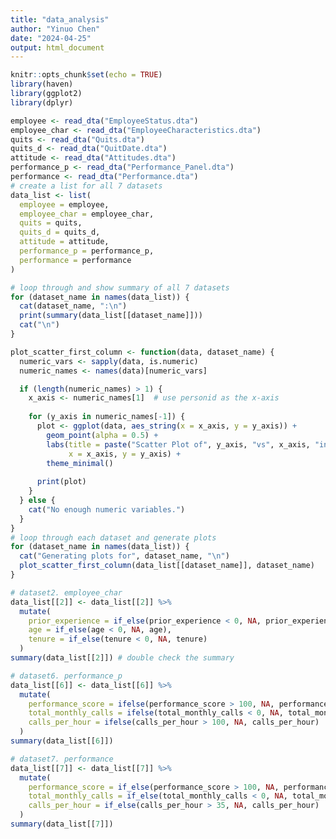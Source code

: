 ```yaml
---
title: "data_analysis"
author: "Yinuo Chen"
date: "2024-04-25"
output: html_document
---
```


```r
knitr::opts_chunk$set(echo = TRUE)
library(haven)
library(ggplot2)
library(dplyr)
```

```r
employee <- read_dta("EmployeeStatus.dta")
employee_char <- read_dta("EmployeeCharacteristics.dta")
quits <- read_dta("Quits.dta")
quits_d <- read_dta("QuitDate.dta")
attitude <- read_dta("Attitudes.dta")
performance_p <- read_dta("Performance_Panel.dta")
performance <- read_dta("Performance.dta")
# create a list for all 7 datasets
data_list <- list(
  employee = employee,
  employee_char = employee_char,
  quits = quits,
  quits_d = quits_d,
  attitude = attitude,
  performance_p = performance_p,
  performance = performance
)
```

```r
# loop through and show summary of all 7 datasets
for (dataset_name in names(data_list)) {
  cat(dataset_name, ":\n")
  print(summary(data_list[[dataset_name]]))
  cat("\n")
}
```

```r
plot_scatter_first_column <- function(data, dataset_name) {
  numeric_vars <- sapply(data, is.numeric)
  numeric_names <- names(data)[numeric_vars]

  if (length(numeric_names) > 1) {
    x_axis <- numeric_names[1]  # use personid as the x-axis
    
    for (y_axis in numeric_names[-1]) {
      plot <- ggplot(data, aes_string(x = x_axis, y = y_axis)) +
        geom_point(alpha = 0.5) + 
        labs(title = paste("Scatter Plot of", y_axis, "vs", x_axis, "in", dataset_name),
             x = x_axis, y = y_axis) +
        theme_minimal()
      
      print(plot) 
    }
  } else {
    cat("No enough numeric variables.")
  }
}
# loop through each dataset and generate plots
for (dataset_name in names(data_list)) {
  cat("Generating plots for", dataset_name, "\n")
  plot_scatter_first_column(data_list[[dataset_name]], dataset_name)
}

```

```r
# dataset2. employee_char
data_list[[2]] <- data_list[[2]] %>%
  mutate(
    prior_experience = if_else(prior_experience < 0, NA, prior_experience),
    age = if_else(age < 0, NA, age),
    tenure = if_else(tenure < 0, NA, tenure)
  )
summary(data_list[[2]]) # double check the summary

# dataset6. performance_p
data_list[[6]] <- data_list[[6]] %>%
  mutate(
    performance_score = ifelse(performance_score > 100, NA, performance_score),
    total_monthly_calls = ifelse(total_monthly_calls < 0, NA, total_monthly_calls),
    calls_per_hour = ifelse(calls_per_hour > 100, NA, calls_per_hour)
  )
summary(data_list[[6]])

# dataset7. performance
data_list[[7]] <- data_list[[7]] %>%
  mutate(
    performance_score = if_else(performance_score > 100, NA, performance_score),
    total_monthly_calls = if_else(total_monthly_calls < 0, NA, total_monthly_calls),
    calls_per_hour = if_else(calls_per_hour > 35, NA, calls_per_hour)
  )
summary(data_list[[7]])

```